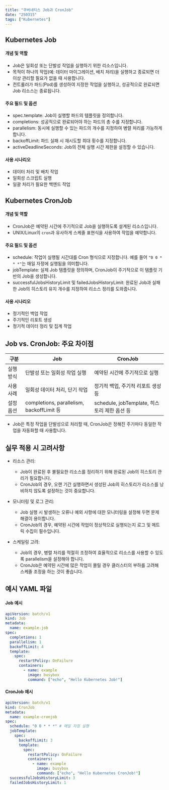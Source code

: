 ```yaml
---
title: "쿠버네티스 Job과 CronJob"
date: "250315"
tags: ["Kubernetes"]
---
```


## Kubernetes Job

#### 개념 및 역할

- Job은 일회성 또는 단발성 작업을 실행하기 위한 리소스입니다.
- 목적이 하나의 작업(예: 데이터 마이그레이션, 배치 처리)을 실행하고 종료되면 더 이상 관리할 필요가 없을 때 사용합니다.
- 컨트롤러가 파드(Pod)를 생성하여 지정한 작업을 실행하고, 성공적으로 완료되면 Job 리소스는 종료됩니다.

#### 주요 필드 및 옵션

- spec.template: Job이 실행할 파드의 템플릿을 정의합니다.
- completions: 성공적으로 완료되어야 하는 파드의 총 수를 지정합니다.
- parallelism: 동시에 실행할 수 있는 파드의 개수를 지정하여 병렬 처리를 가능하게 합니다.
- backoffLimit: 파드 실패 시 재시도할 최대 횟수를 지정합니다.
- activeDeadlineSeconds: Job의 전체 실행 시간 제한을 설정할 수 있습니다.

#### 사용 시나리오

- 데이터 처리 및 배치 작업
- 일회성 스크립트 실행
- 일괄 처리가 필요한 백엔드 작업

## Kubernetes CronJob

#### 개념 및 역할

- CronJob은 예약된 시간에 주기적으로 Job을 실행하도록 설계된 리소스입니다.
- UNIX/Linux의 `cron`과 유사하게 스케줄 표현식을 사용하여 작업을 예약합니다.

#### 주요 필드 및 옵션

- schedule: 작업이 실행될 시간대를 Cron 형식으로 지정합니다. 예를 들어 `"0 0 * * *"`는 매일 자정에 실행됨을 의미합니다.
- jobTemplate: 실제 Job 템플릿을 정의하며, CronJob이 주기적으로 이 템플릿 기반의 Job을 생성합니다.
- successfulJobsHistoryLimit 및 failedJobsHistoryLimit: 완료된 Job과 실패한 Job의 히스토리 유지 개수를 지정하여 리소스 정리를 도와줍니다.

#### 사용 시나리오

- 정기적인 백업 작업
- 주기적인 리포트 생성
- 정기적 데이터 정리 및 집계 작업

## Job vs. CronJob: 주요 차이점

| 구분      | Job                                       | CronJob                                      |
| --------- | ----------------------------------------- | -------------------------------------------- |
| 실행 방식 | 단발성 또는 일회성 작업 실행              | 예약된 시간에 주기적으로 실행                |
| 사용 사례 | 일회성 데이터 처리, 단기 작업             | 정기적 백업, 주기적 리포트 생성 등           |
| 설정 옵션 | completions, parallelism, backoffLimit 등 | schedule, jobTemplate, 히스토리 제한 옵션 등 |

- Job은 특정 작업을 단발성으로 처리할 때, CronJob은 정해진 주기마다 동일한 작업을 자동화할 때 사용합니다.

## 실무 적용 시 고려사항

- 리소스 관리:

  - Job이 완료된 후 불필요한 리소스를 정리하기 위해 완료된 Job의 히스토리 관리가 필요합니다.
  - CronJob의 경우, 오랜 기간 실행하면서 생성된 Job의 히스토리가 리소스를 낭비하지 않도록 설정하는 것이 중요합니다.

- 모니터링 및 로그 관리:

  - Job 실행 시 발생하는 오류나 예외 사항에 대한 모니터링을 설정해 두면 문제 해결이 용이합니다.
  - CronJob의 경우, 예약된 시간에 작업이 정상적으로 실행되는지 로그 및 메트릭 수집이 필수입니다.

- 스케일링 고려:
  - Job의 경우, 병렬 처리를 적절히 조정하여 효율적으로 리소스를 사용할 수 있도록 parallelism을 설정해야 합니다.
  - CronJob은 예약된 시간에 많은 작업이 몰릴 경우 클러스터의 부하를 고려해 스케줄 조정을 하는 것이 좋습니다.

## 예시 YAML 파일

#### Job 예시

```yaml
apiVersion: batch/v1
kind: Job
metadata:
  name: example-job
spec:
  completions: 1
  parallelism: 1
  backoffLimit: 4
  template:
    spec:
      restartPolicy: OnFailure
      containers:
        - name: example
          image: busybox
          command: ["echo", "Hello Kubernetes Job!"]
```

#### CronJob 예시

```yaml
apiVersion: batch/v1
kind: CronJob
metadata:
  name: example-cronjob
spec:
  schedule: "0 0 * * *" # 매일 자정 실행
  jobTemplate:
    spec:
      backoffLimit: 3
      template:
        spec:
          restartPolicy: OnFailure
          containers:
            - name: example
              image: busybox
              command: ["echo", "Hello Kubernetes CronJob!"]
  successfulJobsHistoryLimit: 3
  failedJobsHistoryLimit: 1
```
